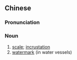 ==Chinese==
{{zh-forms|s=水锈}}

===Pronunciation===
{{zh-pron
|m=shuǐxiù
|c=seoi2 sau3
|mn=qz,xm,zz:chúi-siù
|cat=n
}}

===Noun===
{{zh-noun}}

# [[scale]]; [[incrustation]]
# [[watermark]] (in water vessels)